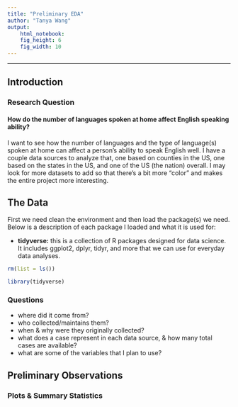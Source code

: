 ```yaml
---
title: "Preliminary EDA"
author: "Tanya Wang"
output: 
    html_notebook:
    fig_height: 6
    fig_width: 10
---
```

---

## Introduction

### Research Question
#### **How do the number of languages spoken at home affect English speaking ability?**
I want to see how the number of languages and the type of language(s) spoken at home can affect a person's ability to speak English well. I have a couple data sources to analyze that, one based on counties in the US, one based on the states in the US, and one of the US (the nation) overall. I may look for more datasets to add so that there's a bit more "color" and makes the entire project more interesting.

## The Data

First we need clean the environment and then load the package(s) we need. Below is a description of each package I loaded and what it is used for:

- **tidyverse:** this is a collection of R packages designed for data science. It includes ggplot2, dplyr, tidyr, and more that we can use for everyday data analyses.
```r
rm(list = ls())

library(tidyverse)

```


### Questions
- where did it come from?
- who collected/maintains them?
- when & why were they originally collected?
- what does a case represent in each data source, & how many total cases are available?
- what are some of the variables that I plan to use?


## Preliminary Observations

### Plots & Summary Statistics

